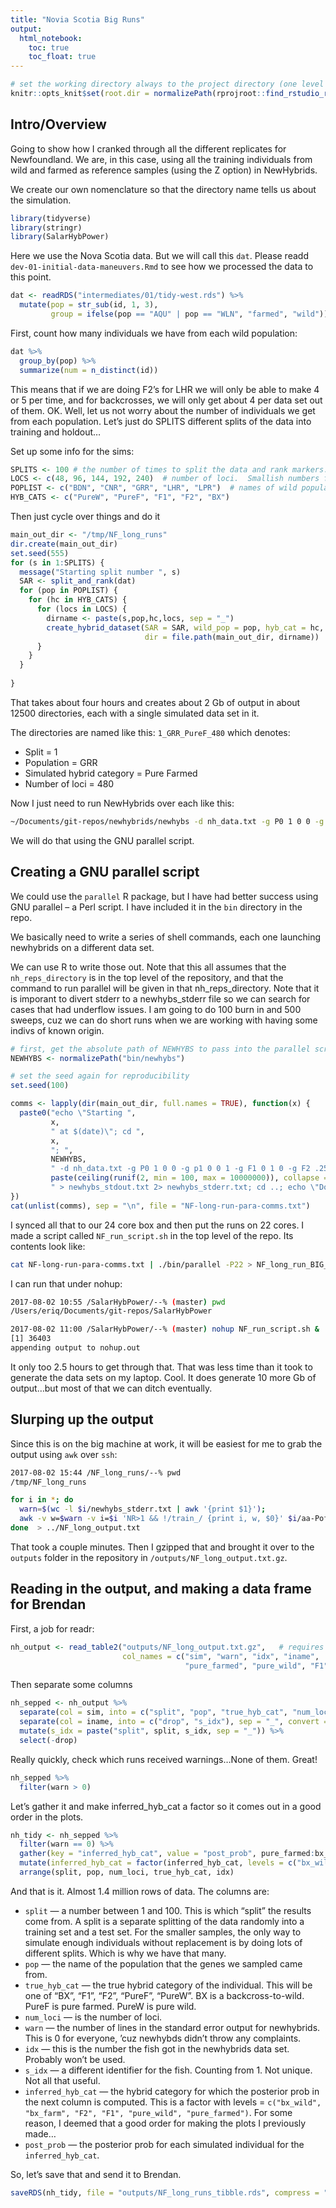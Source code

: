 ```yaml
---
title: "Novia Scotia Big Runs"
output: 
  html_notebook:
    toc: true
    toc_float: true
---
```


```r
# set the working directory always to the project directory (one level up)
knitr::opts_knit$set(root.dir = normalizePath(rprojroot::find_rstudio_root_file())) 
```


## Intro/Overview

Going to show how I cranked through all the different replicates for Newfoundland.
We are, in this case, using all the training individuals from wild and farmed as 
reference samples (using the Z option) in NewHybrids.

We create our own nomenclature so that the directory name tells us about the simulation.

```r
library(tidyverse)
library(stringr)
library(SalarHybPower)
```

Here we use the Nova Scotia data. But we will
call this `dat`.  Please readd `dev-01-initial-data-maneuvers.Rmd` to see
how we processed the data to this point. 
```r
dat <- readRDS("intermediates/01/tidy-west.rds") %>%
  mutate(pop = str_sub(id, 1, 3),
         group = ifelse(pop == "AQU" | pop == "WLN", "farmed", "wild"))
```

First, count how many individuals we have from each wild population:
```r
dat %>%
  group_by(pop) %>%
  summarize(num = n_distinct(id))
```

This means that if we are doing F2's for LHR we will only be able to make 4 or 5 per time,
and for backcrosses, we will only get about 4 per data set out of them.  OK.  Well, let us 
not worry about the number of individuals we get from each population.  Let's just do SPLITS 
different splits of the data into training and holdout...


Set up some info for the sims:
```r
SPLITS <- 100 # the number of times to split the data and rank markers.  100 will give us a minimum of 400 simulated BXs for the smallest sample pop
LOCS <- c(48, 96, 144, 192, 240)  # number of loci.  Smallish numbers for Newfoundland
POPLIST <- c("BDN", "CNR", "GRR", "LHR", "LPR")  # names of wild populations
HYB_CATS <- c("PureW", "PureF", "F1", "F2", "BX")
```

Then just cycle over things and do it
```r
main_out_dir <- "/tmp/NF_long_runs"
dir.create(main_out_dir)
set.seed(555)
for (s in 1:SPLITS) {
  message("Starting split number ", s)
  SAR <- split_and_rank(dat)
  for (pop in POPLIST) {
    for (hc in HYB_CATS) {
      for (locs in LOCS) {
        dirname <- paste(s,pop,hc,locs, sep = "_")
        create_hybrid_dataset(SAR = SAR, wild_pop = pop, hyb_cat = hc, L = locs, 
                              dir = file.path(main_out_dir, dirname))
      }
    }
  }
  
}

```

That takes about four hours and creates about 2 Gb of output in about 12500 directories, each with a single simulated data set in it.  

The directories are named like this: `1_GRR_PureF_480`  which denotes:

- Split = 1
- Population = GRR
- Simulated hybrid category = Pure Farmed
- Number of loci = 480




Now I just need to run NewHybrids over each like this:
```sh
~/Documents/git-repos/newhybrids/newhybs -d nh_data.txt -g P0 1 0 0 -g p1 0 0 1 -g F1 0 1 0 -g F2 .25 .5 .25 -g BX0 .5 .5 0 -g BX1 0 .5 .5 --pi-prior fixed  1 1 1 1 1 1
```

We will do that using the GNU parallel script.

## Creating a GNU parallel script

We could use the `parallel` R package, but I have had better success using GNU parallel -- a Perl script.  I have included it in the 
`bin` directory in the repo.

We basically need to write a series of shell commands, each one launching newhybrids on a different data set.

We can use R to write those out.  Note that this all assumes that the `nh_reps_directory` is in the top level
of the repository, and that the command to run parallel will be given in that nh_reps_directory.
Note that it is imporant to divert stderr to a newhybs_stderr file so we can search for cases
that had underflow issues.  I am going to do 100 burn in and 500 sweeps, cuz we can do short runs
when we are working with having some indivs of known origin.
```r
# first, get the absolute path of NEWHYBS to pass into the parallel script
NEWHYBS <- normalizePath("bin/newhybs")

# set the seed again for reproducibility
set.seed(100)

comms <- lapply(dir(main_out_dir, full.names = TRUE), function(x) {
  paste0("echo \"Starting ", 
         x, 
         " at $(date)\"; cd ", 
         x, 
         "; ",
         NEWHYBS,
         " -d nh_data.txt -g P0 1 0 0 -g p1 0 0 1 -g F1 0 1 0 -g F2 .25 .5 .25 -g BX0 .5 .5 0 -g BX1 0 .5 .5 --pi-prior fixed  1 1 1 1 1 1 --no-gui --burn-in 200 --num-sweeps 500 --seeds ",
         paste(ceiling(runif(2, min = 100, max = 10000000)), collapse = " "), 
         " > newhybs_stdout.txt 2> newhybs_stderr.txt; cd ..; echo \"Done with ", x, " at $(date)\"")
})
cat(unlist(comms), sep = "\n", file = "NF-long-run-para-comms.txt")
```

I synced all that to our 24 core box and then put the runs on 22 cores.  I made a script 
called `NF_run_script.sh` in the top level of the repo. Its contents look like:
```sh
cat NF-long-run-para-comms.txt | ./bin/parallel -P22 > NF_long_run_BIG_LOG.txt
```
I can run that under nohup:
```sh
2017-08-02 10:55 /SalarHybPower/--% (master) pwd
/Users/eriq/Documents/git-repos/SalarHybPower

2017-08-02 11:00 /SalarHybPower/--% (master) nohup NF_run_script.sh &
[1] 36403
appending output to nohup.out
```

It only too 2.5 hours to get through that.  That was less time than it took
to generate the data sets on my laptop.  Cool.  It does generate 10 more Gb of
output...but most of that we can ditch eventually.

## Slurping up the output

Since this is on the big machine at work, it will be easiest for me to grab
the output using `awk` over `ssh`:
```sh
2017-08-02 15:44 /NF_long_runs/--% pwd
/tmp/NF_long_runs

for i in *; do 
  warn=$(wc -l $i/newhybs_stderr.txt | awk '{print $1}'); 
  awk -v w=$warn -v i=$i 'NR>1 && !/train_/ {print i, w, $0}' $i/aa-PofZ.txt;
done  > ../NF_long_output.txt

```
That took a couple minutes.
Then I gzipped that and brought it over to the `outputs` folder in the repository
in `/outputs/NF_long_output.txt.gz`. 

## Reading in the output, and making a data frame for Brendan

First, a job for readr:
```r
nh_output <- read_table2("outputs/NF_long_output.txt.gz",   # requires readr 1.1.1
                         col_names = c("sim", "warn", "idx", "iname", 
                                       "pure_farmed", "pure_wild", "F1", "F2", "bx_farm", "bx_wild"))
```

Then separate some columns
```r
nh_sepped <- nh_output %>%
  separate(col = sim, into = c("split", "pop", "true_hyb_cat", "num_loci"), sep = "_", convert = TRUE) %>%
  separate(col = iname, into = c("drop", "s_idx"), sep = "_", convert = TRUE) %>% 
  mutate(s_idx = paste("split", split, s_idx, sep = "_")) %>%
  select(-drop) 


```

Really quickly, check which runs received warnings...None of them.  Great!
```r
nh_sepped %>%
  filter(warn > 0)
```


Let's gather it and make inferred_hyb_cat a
factor so it comes out in a good order in the plots.
```r
nh_tidy <- nh_sepped %>% 
  filter(warn == 0) %>% 
  gather(key = "inferred_hyb_cat", value = "post_prob", pure_farmed:bx_wild) %>%
  mutate(inferred_hyb_cat = factor(inferred_hyb_cat, levels = c("bx_wild", "bx_farm", "F2", "F1", "pure_wild", "pure_farmed"))) %>%
  arrange(split, pop, num_loci, true_hyb_cat, idx)
```

And that is it.  Almost 1.4 million rows of data. The columns are:

- `split` --- a number between 1 and 100.  This is which "split" the results come from.
A split is a separate splitting of the data randomly into a training set and a test
set.  For the smaller samples, the only way to simulate enough individuals without
replacement is by doing lots of different splits.  Which is why we have that many.
- `pop` --- the name of the population that the genes we sampled came from.
- `true_hyb_cat` --- the true hybrid category of the individual.  This will be one of
"BX", "F1", "F2", "PureF", "PureW".  BX is a backcross-to-wild.  PureF is pure farmed.
PureW is pure wild.
- `num_loci` --- is the number of loci.
- `warn` --- the number of lines in the standard error output for newhybrids.  This is 0 for everyone,
'cuz newhybds didn't throw any complaints.
- `idx` --- this is the number the fish got in the newhybrids data set.  Probably won't be used.
- `s_idx` --- a different identifier for the fish.  Counting from 1.  Not unique.  Not all that useful.
- `inferred_hyb_cat` --- the hybrid category for which the posterior prob in the next column is computed.
This is a factor with levels = `c("bx_wild", "bx_farm", "F2", "F1", "pure_wild", "pure_farmed")`.  For some
reason, I deemed that a good order for making the plots I previously made...
- `post_prob` --- the posterior prob for each simulated individual for the `inferred_hyb_cat`.

So, let's save that and send it to Brendan.

```r
saveRDS(nh_tidy, file = "outputs/NF_long_runs_tibble.rds", compress = "xz")
```


